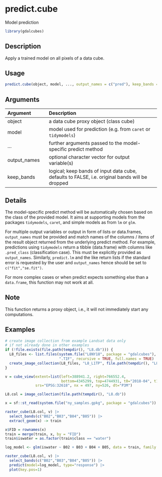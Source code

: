 # predict.cube

Model prediction



```r
library(gdalcubes)
```

## Description

Apply a trained model on all pixels of a data cube.


## Usage


```r
predict.cube(object, model, ..., output_names = c("pred"), keep_bands = FALSE)

```


## Arguments

| Argument    | Description                       |
|:------------|:----------------------------------|
| object | a data cube proxy object (class cube) |
| model | model used for prediction (e.g. from `caret` or `tidymodels`) |
| ... | further arguments passed to the model-specific predict method |
| output_names | optional character vector for output variable(s) |
| keep_bands | logical; keep bands of input data cube, defaults to FALSE, i.e. original bands will be dropped |


## Details

The model-specific predict method will be automatically chosen based on the class of the provided model. It aims at supporting 
models from the packages `tidymodels`, `caret`, and simple models as from `lm` or `glm`. 


For multiple output variables or output in form of lists or data.frames, `output_names` must be provided and match 
names of the columns / items of the result object returned from the underlying predict method. For example, 
predictions using `tidymodels` return a tibble (data.frame) with columns like `.pred_class` (classification case).
This must be explicitly provided as `output_names`. Similarly, `predict.lm` and the like return lists
if the standard error is requested by the user and `output_names` hence should be set to `c("fit","se.fit")`.

For more complex cases or when predict expects something else than a `data.frame`, this function may not work at all.


## Note

This function returns a proxy object, i.e., it will not immediately start any computations.


## Examples


```r
# create image collection from example Landsat data only
# if not already done in other examples
if (!file.exists(file.path(tempdir(), "L8.db"))) {
  L8_files <- list.files(system.file("L8NY18", package = "gdalcubes"),
                         ".TIF", recursive = TRUE, full.names = TRUE)
  create_image_collection(L8_files, "L8_L1TP", file.path(tempdir(), "L8.db"), quiet = TRUE)
}

v = cube_view(extent=list(left=388941.2, right=766552.4,
                          bottom=4345299, top=4744931, t0="2018-04", t1="2018-06"),
              srs="EPSG:32618", nx = 497, ny=526, dt="P3M")

L8.col = image_collection(file.path(tempdir(), "L8.db"))

x = sf::st_read(system.file("ny_samples.gpkg", package = "gdalcubes"))

raster_cube(L8.col, v) |>
  select_bands(c("B02","B03","B04","B05")) |>
  extract_geom(x) -> train

x$FID = rownames(x)  
train = merge(train, x, by = "FID")
train$iswater = as.factor(train$class == "water")

log_model <- glm(iswater ~ B02 + B03 + B04 + B05, data = train, family = "binomial")

raster_cube(L8.col, v) |>
  select_bands(c("B02","B03","B04","B05")) |>
  predict(model=log_model, type="response") |>
  plot(key.pos=1)
```


